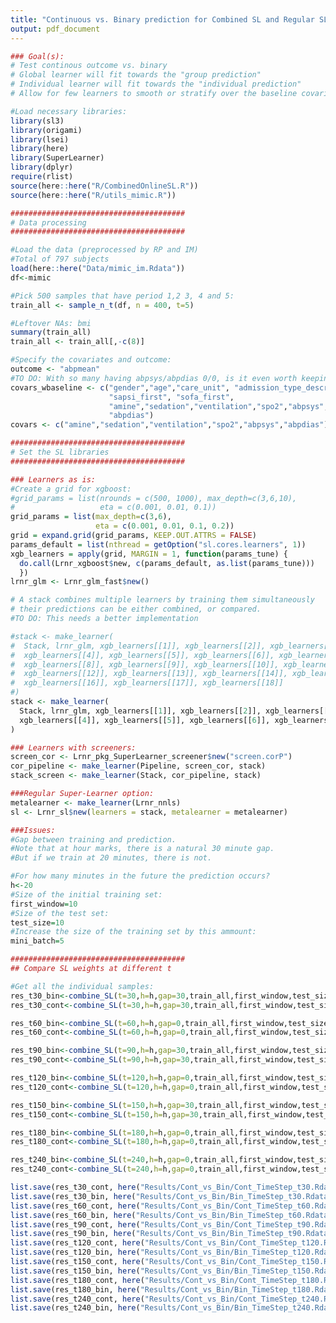 ```yaml
---
title: "Continuous vs. Binary prediction for Combined SL and Regular SL over time"
output: pdf_document
---
```


```r
### Goal(s):
# Test continous outcome vs. binary
# Global learner will fit towards the "group prediction"
# Individual learner will fit towards the "individual prediction"
# Allow for few learners to smooth or stratify over the baseline covariates
```

```r
#Load necessary libraries:
library(sl3)
library(origami)
library(lsei)
library(here)
library(SuperLearner)
library(dplyr)
require(rlist)
source(here::here("R/CombinedOnlineSL.R"))
source(here::here("R/utils_mimic.R"))
```

```r

#######################################
# Data processing
#######################################

#Load the data (preprocessed by RP and IM)
#Total of 797 subjects
load(here::here("Data/mimic_im.Rdata"))
df<-mimic

#Pick 500 samples that have period 1,2 3, 4 and 5:
train_all <- sample_n_t(df, n = 400, t=5)

#Leftover NAs: bmi
summary(train_all)
train_all <- train_all[,-c(8)]

#Specify the covariates and outcome:
outcome <- "abpmean"
#TO DO: With so many having abpsys/abpdias 0/0, is it even worth keeping it?
covars_wbaseline <- c("gender","age","care_unit", "admission_type_descr", 
                      "sapsi_first", "sofa_first",
                      "amine","sedation","ventilation","spo2","abpsys",
                      "abpdias")
covars <- c("amine","sedation","ventilation","spo2","abpsys","abpdias")
```

```r

#######################################
# Set the SL libraries
#######################################

### Learners as is:
#Create a grid for xgboost:
#grid_params = list(nrounds = c(500, 1000), max_depth=c(3,6,10),
#                   eta = c(0.001, 0.01, 0.1))
grid_params = list(max_depth=c(3,6),
                   eta = c(0.001, 0.01, 0.1, 0.2))
grid = expand.grid(grid_params, KEEP.OUT.ATTRS = FALSE)
params_default = list(nthread = getOption("sl.cores.learners", 1))
xgb_learners = apply(grid, MARGIN = 1, function(params_tune) {
  do.call(Lrnr_xgboost$new, c(params_default, as.list(params_tune)))
  })
lrnr_glm <- Lrnr_glm_fast$new()

# A stack combines multiple learners by training them simultaneously
# their predictions can be either combined, or compared.
#TO DO: This needs a better implementation

#stack <- make_learner(
#  Stack, lrnr_glm, xgb_learners[[1]], xgb_learners[[2]], xgb_learners[[3]],
#  xgb_learners[[4]], xgb_learners[[5]], xgb_learners[[6]], xgb_learners[[7]],
#  xgb_learners[[8]], xgb_learners[[9]], xgb_learners[[10]], xgb_learners[[11]],
#  xgb_learners[[12]], xgb_learners[[13]], xgb_learners[[14]], xgb_learners[[15]],
#  xgb_learners[[16]], xgb_learners[[17]], xgb_learners[[18]]
#)
stack <- make_learner(
  Stack, lrnr_glm, xgb_learners[[1]], xgb_learners[[2]], xgb_learners[[3]],
  xgb_learners[[4]], xgb_learners[[5]], xgb_learners[[6]], xgb_learners[[7]], xgb_learners[[8]]
)

### Learners with screeners:
screen_cor <- Lrnr_pkg_SuperLearner_screener$new("screen.corP")
cor_pipeline <- make_learner(Pipeline, screen_cor, stack)
stack_screen <- make_learner(Stack, cor_pipeline, stack)

###Regular Super-Learner option:
metalearner <- make_learner(Lrnr_nnls)
sl <- Lrnr_sl$new(learners = stack, metalearner = metalearner)

```

```r

###Issues:
#Gap between training and prediction.
#Note that at hour marks, there is a natural 30 minute gap. 
#But if we train at 20 minutes, there is not. 

#For how many minutes in the future the prediction occurs?
h<-20
#Size of the initial training set:
first_window=10
#Size of the test set:
test_size=10
#Increase the size of the training set by this ammount:
mini_batch=5

#######################################
## Compare SL weights at different t

#Get all the individual samples:
res_t30_bin<-combine_SL(t=30,h=h,gap=30,train_all,first_window,test_size,mini_batch,outcome="Y1")
res_t30_cont<-combine_SL(t=30,h=h,gap=30,train_all,first_window,test_size,mini_batch,outcome="abpmean")

res_t60_bin<-combine_SL(t=60,h=h,gap=0,train_all,first_window,test_size,mini_batch,outcome="Y1")
res_t60_cont<-combine_SL(t=60,h=h,gap=0,train_all,first_window,test_size,mini_batch,outcome="abpmean")

res_t90_bin<-combine_SL(t=90,h=h,gap=30,train_all,first_window,test_size,mini_batch,outcome="Y1")
res_t90_cont<-combine_SL(t=90,h=h,gap=30,train_all,first_window,test_size,mini_batch,outcome="abpmean")

res_t120_bin<-combine_SL(t=120,h=h,gap=0,train_all,first_window,test_size,mini_batch,outcome="Y1")
res_t120_cont<-combine_SL(t=120,h=h,gap=0,train_all,first_window,test_size,mini_batch,outcome="abpmean")

res_t150_bin<-combine_SL(t=150,h=h,gap=30,train_all,first_window,test_size,mini_batch,outcome="Y1")
res_t150_cont<-combine_SL(t=150,h=h,gap=30,train_all,first_window,test_size,mini_batch,outcome="abpmean")

res_t180_bin<-combine_SL(t=180,h=h,gap=0,train_all,first_window,test_size,mini_batch,outcome="Y1")
res_t180_cont<-combine_SL(t=180,h=h,gap=0,train_all,first_window,test_size,mini_batch,outcome="abpmean")

res_t240_bin<-combine_SL(t=240,h=h,gap=0,train_all,first_window,test_size,mini_batch,outcome="Y1")
res_t240_cont<-combine_SL(t=240,h=h,gap=0,train_all,first_window,test_size,mini_batch,outcome="abpmean")

list.save(res_t30_cont, here("Results/Cont_vs_Bin/Cont_TimeStep_t30.Rdata"))
list.save(res_t30_bin, here("Results/Cont_vs_Bin/Bin_TimeStep_t30.Rdata"))
list.save(res_t60_cont, here("Results/Cont_vs_Bin/Cont_TimeStep_t60.Rdata"))
list.save(res_t60_bin, here("Results/Cont_vs_Bin/Bin_TimeStep_t60.Rdata"))
list.save(res_t90_cont, here("Results/Cont_vs_Bin/Cont_TimeStep_t90.Rdata"))
list.save(res_t90_bin, here("Results/Cont_vs_Bin/Bin_TimeStep_t90.Rdata"))
list.save(res_t120_cont, here("Results/Cont_vs_Bin/Cont_TimeStep_t120.Rdata"))
list.save(res_t120_bin, here("Results/Cont_vs_Bin/Bin_TimeStep_t120.Rdata"))
list.save(res_t150_cont, here("Results/Cont_vs_Bin/Cont_TimeStep_t150.Rdata"))
list.save(res_t150_bin, here("Results/Cont_vs_Bin/Bin_TimeStep_t150.Rdata"))
list.save(res_t180_cont, here("Results/Cont_vs_Bin/Cont_TimeStep_t180.Rdata"))
list.save(res_t180_bin, here("Results/Cont_vs_Bin/Bin_TimeStep_t180.Rdata"))
list.save(res_t240_cont, here("Results/Cont_vs_Bin/Cont_TimeStep_t240.Rdata"))
list.save(res_t240_bin, here("Results/Cont_vs_Bin/Bin_TimeStep_t240.Rdata"))

```
